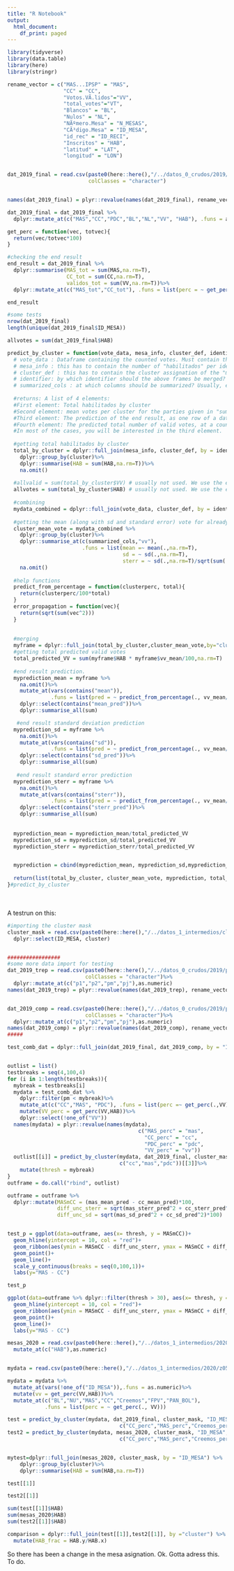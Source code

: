 ```yaml
---
title: "R Notebook"
output:
  html_document:
    df_print: paged
---
```


```r
library(tidyverse)
library(data.table)
library(here)
library(stringr)
```


```r
rename_vector = c("MAS...IPSP" = "MAS",
                  "CC" = "CC",
                  "Votos.VÃ.lidos"="VV",
                  "total_votes"="VT",
                  "Blancos" = "BL",
                  "Nulos" = "NL",
                  "NÃºmero.Mesa" = "N_MESAS",
                  "CÃ³digo.Mesa" = "ID_MESA",
                  "id_rec" = "ID_RECI",
                  "Inscritos" = "HAB",
                  "latitud" = "LAT",
                  "longitud" = "LON")


dat_2019_final = read.csv(paste0(here::here(),"/../datos_0_crudos/2019/final_comp.csv"), 
                          colClasses = "character")


names(dat_2019_final) = plyr::revalue(names(dat_2019_final), rename_vector)

dat_2019_final = dat_2019_final %>%
  dplyr::mutate_at(c("MAS","CC","PDC","BL","NL","VV", "HAB"), .funs = as.numeric)

```

```r
get_perc = function(vec, totvec){
  return(vec/totvec*100)
}

#checking the end result
end_result = dat_2019_final %>%
  dplyr::summarise(MAS_tot = sum(MAS,na.rm=T),
                   CC_tot = sum(CC,na.rm=T),
                   validos_tot = sum(VV,na.rm=T))%>%
  dplyr::mutate_at(c("MAS_tot","CC_tot"), .funs = list(perc = ~ get_perc(.,validos_tot)))

end_result

#some tests
nrow(dat_2019_final)
length(unique(dat_2019_final$ID_MESA))

allvotes = sum(dat_2019_final$HAB)
```


```r
predict_by_cluster = function(vote_data, mesa_info, cluster_def, identifier, summarized_cols){
  # vote_data : Dataframe containing the counted votes. Must contain the columns given in the "summarized_cols" arguments. Must imparatively contain one column giving the percentage of valid votes (valid votes/total habilitados*100), named "vv". Must also contain an identifier column given in the "identifier" argument.
  # mesa_info : this has to contain the number of "habilitados" per identifier (given in the identifier argument), under the name of "HAB"
  # cluster_def : this has to contain the cluster assignation of the "mesas". Has to contain  a "cluster"" column and an identifier column, normally "ID_MESA"
  # identifier: by which identifier should the above frames be merged? Usually "ID_MESA"
  # summarized_cols : at which columns should be summarized? Usually, enter here the names of the PERCENTAGE columns for the different parties, for example "cc", "mas", etc.
  
  #returns: A list of 4 elements:
  #First element: Total habilitados by cluster
  #Second element: mean votes per cluster for the parties given in "summarized_cols"
  #Third element: The prediction of the end result, as one row of a dataframe, coming with standard deviation and standard error. CARE: Those measures of uncertainty seem to be not suitable to correctly assess the uncertainty of the final result estimation. 
  #Fourth element: The predicted total number of valid votes, at a count of 100% (this will be lower than the total number of "habilitados")
  #In most of the cases, you will be interested in the third element.
  
  #getting total habilitados by cluster
  total_by_cluster = dplyr::full_join(mesa_info, cluster_def, by = identifier) %>%
    dplyr::group_by(cluster)%>%
    dplyr::summarise(HAB = sum(HAB,na.rm=T))%>%
    na.omit()
  
  #allvalid = sum(total_by_cluster$VV) # usually not used. We use the estimated total VV instead
  allvotes = sum(total_by_cluster$HAB) # usually not used. We use the estimated total VV instead
  
  #combining
  mydata_combined = dplyr::full_join(vote_data, cluster_def, by = identifier)
  
  #getting the mean (along with sd and standard error) vote for already counted clusters
  cluster_mean_vote = mydata_combined %>%
    dplyr::group_by(cluster)%>%
    dplyr::summarise_at(c(summarized_cols,"vv"),
                        .funs = list(mean =~ mean(.,na.rm=T),
                                     sd = ~ sd(.,na.rm=T),
                                     sterr = ~ sd(.,na.rm=T)/sqrt(sum(!is.na(.)))))%>%
    na.omit()
  
  #help functions
  predict_from_percentage = function(clusterperc, total){
    return(clusterperc/100*total)
  }
  error_propagation = function(vec){
    return(sqrt(sum(vec^2)))
  }
  
  
  #merging
  myframe = dplyr::full_join(total_by_cluster,cluster_mean_vote,by="cluster")
  #getting total predicted valid votes
  total_predicted_VV = sum(myframe$HAB * myframe$vv_mean/100,na.rm=T)
  
  #end result prediction.
  myprediction_mean = myframe %>%
    na.omit()%>%
    mutate_at(vars(contains("mean")),
              .funs = list(pred = ~ predict_from_percentage(., vv_mean/100*HAB)))%>%
    dplyr::select(contains("mean_pred"))%>%
    dplyr::summarise_all(sum)

   #end result standard deviation prediction
  myprediction_sd = myframe %>%
    na.omit()%>%
    mutate_at(vars(contains("sd")),
              .funs = list(pred = ~ predict_from_percentage(., vv_mean/100*HAB)))%>%
    dplyr::select(contains("sd_pred"))%>%
    dplyr::summarise_all(sum)
  
   #end result standard error prediction
  myprediction_sterr = myframe %>%
    na.omit()%>%
    mutate_at(vars(contains("sterr")),
              .funs = list(pred = ~ predict_from_percentage(., vv_mean/100*HAB)))%>%
    dplyr::select(contains("sterr_pred"))%>%
    dplyr::summarise_all(sum)
  
  
  myprediction_mean = myprediction_mean/total_predicted_VV
  myprediction_sd = myprediction_sd/total_predicted_VV
  myprediction_sterr = myprediction_sterr/total_predicted_VV


  myprediction = cbind(myprediction_mean, myprediction_sd,myprediction_sterr)
  
  return(list(total_by_cluster, cluster_mean_vote, myprediction, total_predicted_VV))
}#predict_by_cluster

```
\
\
A testrun on this:
```r
#importing the cluster mask
cluster_mask = read.csv(paste0(here::here(),"/../datos_1_intermedios/cluster_definition/2019_clustered_10.csv"), colClasses = "character")%>%
  dplyr::select(ID_MESA, cluster)


#################
#some more data import for testing
dat_2019_trep = read.csv(paste0(here::here(),"/../datos_0_crudos/2019/percentil_trep.csv"),
                         colClasses = "character")%>%
  dplyr::mutate_at(c("p1","p2","pm","pj"),as.numeric)
names(dat_2019_trep) = plyr::revalue(names(dat_2019_trep), rename_vector)


dat_2019_comp = read.csv(paste0(here::here(),"/../datos_0_crudos/2019/percentil_comp.csv"),
                         colClasses = "character")%>%
  dplyr::mutate_at(c("p1","p2","pm","pj"),as.numeric)
names(dat_2019_comp) = plyr::revalue(names(dat_2019_comp), rename_vector)
#####

test_comb_dat = dplyr::full_join(dat_2019_final, dat_2019_comp, by = "ID_MESA")


outlist = list()
testbreaks = seq(4,100,4)
for (i in 1:length(testbreaks)){
  mybreak = testbreaks[i]
  mydata = test_comb_dat %>%
    dplyr::filter(pm < mybreak)%>%
    mutate_at(c("CC","MAS", "PDC"), .funs = list(perc =~ get_perc(.,VV)))%>%
    mutate(VV_perc = get_perc(VV,HAB))%>%
    dplyr::select(!one_of("VV"))
  names(mydata) = plyr::revalue(names(mydata),
                                          c("MAS_perc" = "mas",
                                            "CC_perc" = "cc",
                                            "PDC_perc" = "pdc",
                                            "VV_perc" = "vv"))
  outlist[[i]] = predict_by_cluster(mydata, dat_2019_final, cluster_mask, "ID_MESA",
                                    c("cc","mas","pdc"))[[3]]%>%
    mutate(thresh = mybreak)
}
outframe = do.call("rbind", outlist)
```

```r
outframe = outframe %>%
  dplyr::mutate(MASmCC = (mas_mean_pred - cc_mean_pred)*100,
                diff_unc_sterr = sqrt(mas_sterr_pred^2 + cc_sterr_pred^2)*100,
                diff_unc_sd = sqrt(mas_sd_pred^2 + cc_sd_pred^2)*100)


test_p = ggplot(data=outframe, aes(x= thresh, y = MASmCC))+
  geom_hline(yintercept = 10, col = "red")+
  geom_ribbon(aes(ymin = MASmCC - diff_unc_sterr, ymax = MASmCC + diff_unc_sterr), alpha = 0.3)+
  geom_point()+
  geom_line()+
  scale_y_continuous(breaks = seq(0,100,1))+
  labs(y="MAS - CC")

test_p

ggplot(data=outframe %>% dplyr::filter(thresh > 30), aes(x= thresh, y = MASmCC))+
  geom_hline(yintercept = 10, col = "red")+
  geom_ribbon(aes(ymin = MASmCC - diff_unc_sterr, ymax = MASmCC + diff_unc_sterr), alpha = 0.3)+
  geom_point()+
  geom_line()+
  labs(y="MAS - CC")

```
```r
mesas_2020 = read.csv(paste0(here::here(),"/../datos_1_intermedios/2020/z010R_geopadron_mesas_2020_ALL.csv"),colClasses = "character")%>%
  mutate_at(c("HAB"),as.numeric)


mydata = read.csv(paste0(here::here(),"/../datos_1_intermedios/2020/z050R_dummy_votearrival_votes_100.csv"),colClasses = "character")

mydata = mydata %>%
  mutate_at(vars(!one_of("ID_MESA")),.funs = as.numeric)%>%
  mutate(vv = get_perc(VV,HAB))%>%
  mutate_at(c("BL","NU","MAS","CC","Creemos","FPV","PAN_BOL"), 
            .funs = list(perc = ~ get_perc(., VV)))

test = predict_by_cluster(mydata, dat_2019_final, cluster_mask, "ID_MESA",
                                    c("CC_perc","MAS_perc","Creemos_perc"))
test2 = predict_by_cluster(mydata, mesas_2020, cluster_mask, "ID_MESA",
                                    c("CC_perc","MAS_perc","Creemos_perc","PAN_BOL_perc"))


mytest=dplyr::full_join(mesas_2020, cluster_mask, by = "ID_MESA") %>%
    dplyr::group_by(cluster)%>%
    dplyr::summarise(HAB = sum(HAB,na.rm=T))

test[[1]]

test2[[1]]

sum(test[[1]]$HAB)
sum(mesas_2020$HAB)
sum(test2[[1]]$HAB)

comparison = dplyr::full_join(test[[1]],test2[[1]], by ="cluster") %>%
  mutate(HAB_frac = HAB.y/HAB.x)
```
So there has been a change in the mesa asignation. Ok. Gotta adress this.
To do. 




